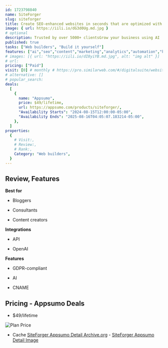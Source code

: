 ```yaml
---
id: 1723798840
name: SiteForger
slug: siteforger
title: Create SEO-enhanced websites in seconds that are optimized with AI in 20 languages using keywords
image: { url: https://iili.io/dG3d0Ug.md.jpg }
# optional
description: Trusted by over 5000+ clientsGrow your business using AI
published: true
tasks: ["Web builders", "Build it yourself"]
features: ["ai","seo","content","marketing","analytics","automation","keyword","business","collaboration"]
# images: [{ url: "https://iili.io/dI8yiYB.md.jpg", alt: "img alt" }]
# url:
pricing: ["Paid"]
visit: [0] # monthly # https://pro.similarweb.com/#/digitalsuite/websiteanalysis/home
# alternative: []
# popular_search:
deals:
  [
    {
      name: "Appsumo",
      price: $49/lifetime,
      url: https://appsumo.com/products/siteforger/,
      "Availability Starts": "2024-08-15T12:00:00-05:00",
      "Availability Ends": "2025-08-16T04:05:07.183214-05:00",
    },
  ]
properties:
  {
    # Visit:,
    # Review:,
    # Rank:,
    Category: "Web builders",
  }
---
```


## Review, Features

 

**Best for**

- Bloggers

- Consultants

- Content creators

**Integrations**

- API

- OpenAI

**Features**

- GDPR-compliant

- AI

- CNAME

## Pricing - Appsumo Deals

- $49/lifetime

<Img src="https://iili.io/dG3lvbj.png" alt="Plan Price" />

- Cache [SiteForger Appsumo Detail Archive.org](https://web.archive.org/web/*/https://appsumo.com/products/siteforger/) - [SiteForger Appsumo Detail Image](https://iili.io/dG3027n.png)
